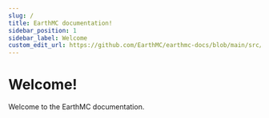---
slug: /
title: EarthMC documentation!
sidebar_position: 1
sidebar_label: Welcome
custom_edit_url: https://github.com/EarthMC/earthmc-docs/blob/main/src/docs/index.mdx
---
# Welcome!
Welcome to the EarthMC documentation.